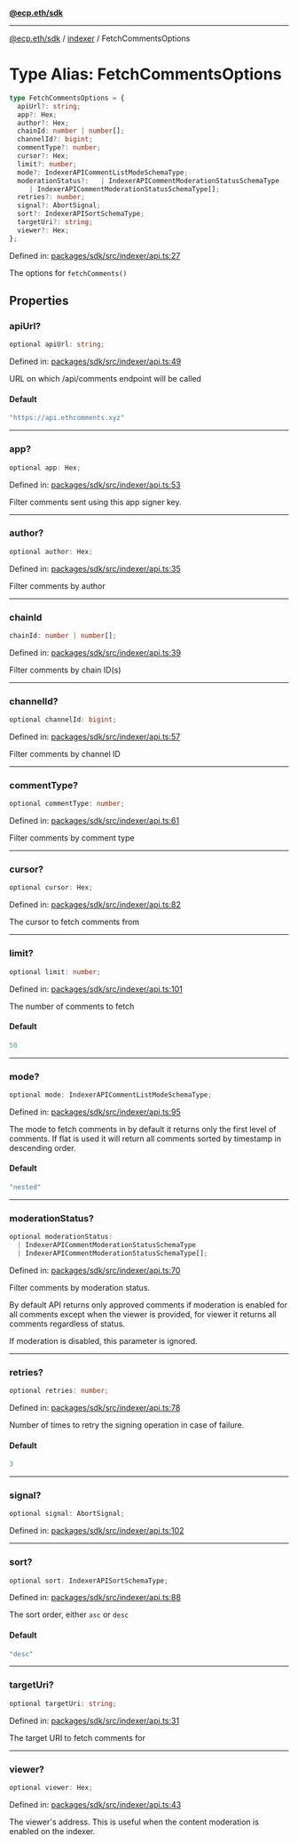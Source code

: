 [**@ecp.eth/sdk**](../../index.mdx)

***

[@ecp.eth/sdk](/sdk-reference/index.mdx) / [indexer](/sdk-reference/indexer/index.mdx) / FetchCommentsOptions

# Type Alias: FetchCommentsOptions

```ts
type FetchCommentsOptions = {
  apiUrl?: string;
  app?: Hex;
  author?: Hex;
  chainId: number | number[];
  channelId?: bigint;
  commentType?: number;
  cursor?: Hex;
  limit?: number;
  mode?: IndexerAPICommentListModeSchemaType;
  moderationStatus?:   | IndexerAPICommentModerationStatusSchemaType
     | IndexerAPICommentModerationStatusSchemaType[];
  retries?: number;
  signal?: AbortSignal;
  sort?: IndexerAPISortSchemaType;
  targetUri?: string;
  viewer?: Hex;
};
```

Defined in: [packages/sdk/src/indexer/api.ts:27](https://github.com/ecp-eth/comments-monorepo/blob/main/packages/sdk/src/indexer/api.ts#L27)

The options for `fetchComments()`

## Properties

### apiUrl?

```ts
optional apiUrl: string;
```

Defined in: [packages/sdk/src/indexer/api.ts:49](https://github.com/ecp-eth/comments-monorepo/blob/main/packages/sdk/src/indexer/api.ts#L49)

URL on which /api/comments endpoint will be called

#### Default

```ts
"https://api.ethcomments.xyz"
```

***

### app?

```ts
optional app: Hex;
```

Defined in: [packages/sdk/src/indexer/api.ts:53](https://github.com/ecp-eth/comments-monorepo/blob/main/packages/sdk/src/indexer/api.ts#L53)

Filter comments sent using this app signer key.

***

### author?

```ts
optional author: Hex;
```

Defined in: [packages/sdk/src/indexer/api.ts:35](https://github.com/ecp-eth/comments-monorepo/blob/main/packages/sdk/src/indexer/api.ts#L35)

Filter comments by author

***

### chainId

```ts
chainId: number | number[];
```

Defined in: [packages/sdk/src/indexer/api.ts:39](https://github.com/ecp-eth/comments-monorepo/blob/main/packages/sdk/src/indexer/api.ts#L39)

Filter comments by chain ID(s)

***

### channelId?

```ts
optional channelId: bigint;
```

Defined in: [packages/sdk/src/indexer/api.ts:57](https://github.com/ecp-eth/comments-monorepo/blob/main/packages/sdk/src/indexer/api.ts#L57)

Filter comments by channel ID

***

### commentType?

```ts
optional commentType: number;
```

Defined in: [packages/sdk/src/indexer/api.ts:61](https://github.com/ecp-eth/comments-monorepo/blob/main/packages/sdk/src/indexer/api.ts#L61)

Filter comments by comment type

***

### cursor?

```ts
optional cursor: Hex;
```

Defined in: [packages/sdk/src/indexer/api.ts:82](https://github.com/ecp-eth/comments-monorepo/blob/main/packages/sdk/src/indexer/api.ts#L82)

The cursor to fetch comments from

***

### limit?

```ts
optional limit: number;
```

Defined in: [packages/sdk/src/indexer/api.ts:101](https://github.com/ecp-eth/comments-monorepo/blob/main/packages/sdk/src/indexer/api.ts#L101)

The number of comments to fetch

#### Default

```ts
50
```

***

### mode?

```ts
optional mode: IndexerAPICommentListModeSchemaType;
```

Defined in: [packages/sdk/src/indexer/api.ts:95](https://github.com/ecp-eth/comments-monorepo/blob/main/packages/sdk/src/indexer/api.ts#L95)

The mode to fetch comments in by default it returns only the first level of comments.
If flat is used it will return all comments sorted by timestamp in descending order.

#### Default

```ts
"nested"
```

***

### moderationStatus?

```ts
optional moderationStatus: 
  | IndexerAPICommentModerationStatusSchemaType
  | IndexerAPICommentModerationStatusSchemaType[];
```

Defined in: [packages/sdk/src/indexer/api.ts:70](https://github.com/ecp-eth/comments-monorepo/blob/main/packages/sdk/src/indexer/api.ts#L70)

Filter comments by moderation status.

By default API returns only approved comments if moderation is enabled for all comments except
when the viewer is provided, for viewer it returns all comments regardless of status.

If moderation is disabled, this parameter is ignored.

***

### retries?

```ts
optional retries: number;
```

Defined in: [packages/sdk/src/indexer/api.ts:78](https://github.com/ecp-eth/comments-monorepo/blob/main/packages/sdk/src/indexer/api.ts#L78)

Number of times to retry the signing operation in case of failure.

#### Default

```ts
3
```

***

### signal?

```ts
optional signal: AbortSignal;
```

Defined in: [packages/sdk/src/indexer/api.ts:102](https://github.com/ecp-eth/comments-monorepo/blob/main/packages/sdk/src/indexer/api.ts#L102)

***

### sort?

```ts
optional sort: IndexerAPISortSchemaType;
```

Defined in: [packages/sdk/src/indexer/api.ts:88](https://github.com/ecp-eth/comments-monorepo/blob/main/packages/sdk/src/indexer/api.ts#L88)

The sort order, either `asc` or `desc`

#### Default

```ts
"desc"
```

***

### targetUri?

```ts
optional targetUri: string;
```

Defined in: [packages/sdk/src/indexer/api.ts:31](https://github.com/ecp-eth/comments-monorepo/blob/main/packages/sdk/src/indexer/api.ts#L31)

The target URI to fetch comments for

***

### viewer?

```ts
optional viewer: Hex;
```

Defined in: [packages/sdk/src/indexer/api.ts:43](https://github.com/ecp-eth/comments-monorepo/blob/main/packages/sdk/src/indexer/api.ts#L43)

The viewer's address. This is useful when the content moderation is enabled on the indexer.
